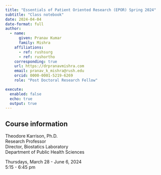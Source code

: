 ```yaml
---
title: "Essentials of Patient Oriented Research (EPOR) Spring 2024"
subtitle: "Class notebook"
date: 2024-04-04
date-format: full
author:
  - name: 
      given: Pranav Kumar 
      family: Mishra
    affiliations:
      - ref: rushsurg
      - ref: rushortho
    corresponding: true
    url: https://drpranavmishra.com
    email: pranav_k_mishra@rush.edu
    orcid: 0000-0001-5219-6269
    role: "Post Doctoral Research Fellow"

execute: 
  enabled: false
  echo: true
  output: true
---
```


## Course information

Theodore Karrison, Ph.D.  
Research Professor  
Director, Biostatics Laboratory  
Department of Public Health Sciences  

Thursdays, March 28 - June 6, 2024  
5:15 - 6:45 pm   


